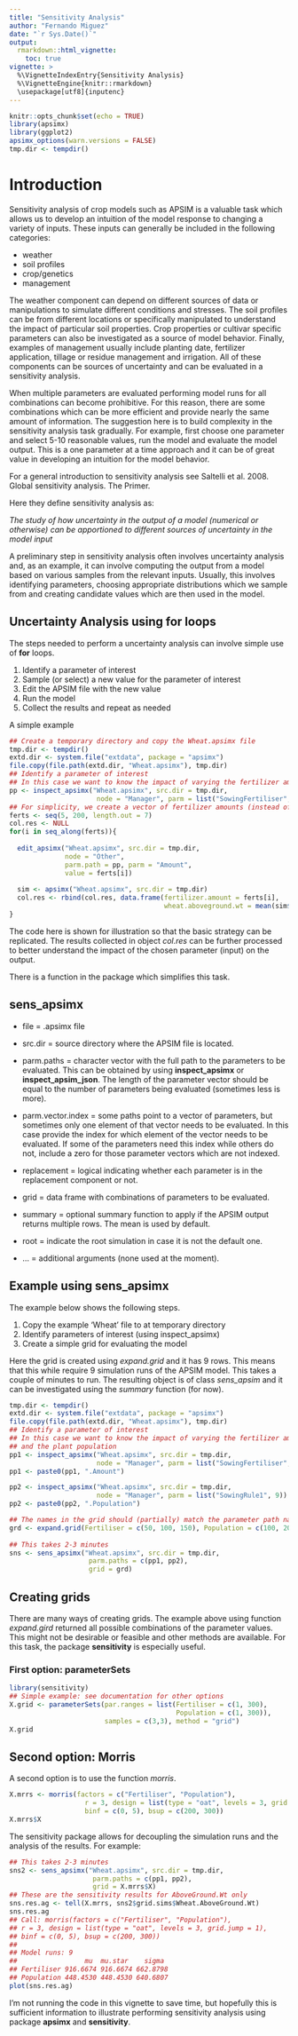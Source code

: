 ```yaml
---
title: "Sensitivity Analysis"
author: "Fernando Miguez"
date: "`r Sys.Date()`"
output: 
  rmarkdown::html_vignette:
    toc: true
vignette: >
  %\VignetteIndexEntry{Sensitivity Analysis}
  %\VignetteEngine{knitr::rmarkdown}
  \usepackage[utf8]{inputenc}
---
```


```r
knitr::opts_chunk$set(echo = TRUE)
library(apsimx)
library(ggplot2)
apsimx_options(warn.versions = FALSE)
tmp.dir <- tempdir()
```

# Introduction

Sensitivity analysis of crop models such as APSIM is a valuable task which
allows us to develop an intuition of the model response to changing a variety
of inputs. These inputs can generally be included in the following categories:

* weather 
* soil profiles
* crop/genetics 
* management

The weather component can depend on different sources of data or manipulations
to simulate different conditions and stresses. The soil profiles can be from different
locations or specifically manipulated to understand the impact of particular soil properties.
Crop properties or cultivar specific parameters can also be investigated as a source of 
model behavior. Finally, examples of management usually include planting date, fertilizer application, tillage or residue management and irrigation. All of these components can be sources of uncertainty and can be evaluated in a sensitivity analysis.

When multiple parameters are evaluated performing model runs for all combinations can become prohibitive. For this reason, there are some combinations which can be more efficient and provide nearly the same amount of information. The suggestion here is to build complexity in the sensitivity analysis task gradually. For example, first choose one parameter and select 5-10 reasonable values, run the model and evaluate the model output. This is a one parameter at a time approach and it can be of great value in developing an intuition for the model behavior.

For a general introduction to sensitivity analysis see Saltelli et al. 2008. Global sensitivity analysis. The Primer.

Here they define sensitivity analysis as:

*The study of how uncertainty in the output of a model (numerical or otherwise) can be apportioned to different sources of uncertainty in the model input*

A preliminary step in sensitivity analysis often involves uncertainty analysis and, as an example, it can involve computing the output from a model based on various samples from the relevant inputs. Usually, this involves identifying parameters, choosing appropriate distributions which we sample from and creating candidate values which are then used in the model.

## Uncertainty Analysis using for loops

The steps needed to perform a uncertainty analysis can involve simple use of **for** loops.

1. Identify a parameter of interest
2. Sample (or select) a new value for the parameter of interest
3. Edit the APSIM file with the new value
4. Run the model
5. Collect the results and repeat as needed

A simple example

```r
## Create a temporary directory and copy the Wheat.apsimx file
tmp.dir <- tempdir()
extd.dir <- system.file("extdata", package = "apsimx")
file.copy(file.path(extd.dir, "Wheat.apsimx"), tmp.dir)
## Identify a parameter of interest
## In this case we want to know the impact of varying the fertilizer amount
pp <- inspect_apsimx("Wheat.apsimx", src.dir = tmp.dir, 
                      node = "Manager", parm = list("SowingFertiliser", 1))
## For simplicity, we create a vector of fertilizer amounts (instead of sampling)
ferts <- seq(5, 200, length.out = 7)
col.res <- NULL
for(i in seq_along(ferts)){
  
  edit_apsimx("Wheat.apsimx", src.dir = tmp.dir,
              node = "Other",
              parm.path = pp, parm = "Amount",
              value = ferts[i])
  
  sim <- apsimx("Wheat.apsimx", src.dir = tmp.dir)
  col.res <- rbind(col.res, data.frame(fertilizer.amount = ferts[i], 
                                       wheat.aboveground.wt = mean(sim$Wheat.AboveGround.Wt, na.rm = TRUE)))
}
```

The code here is shown for illustration so that the basic strategy can be replicated. The results collected in object *col.res* can be further processed to better understand the impact of the chosen parameter (input) on the output.

There is a function in the package which simplifies this task.

## sens_apsimx

* file = .apsimx file
* src.dir = source directory where the APSIM file is located.
* parm.paths = character vector with the full path to the parameters to be evaluated. This can be obtained by using **inspect_apsimx** or **inspect_apsim_json**. The length of the parameter vector should be equal to the number of parameters being evaluated (sometimes less is more). 

* parm.vector.index = some paths point to a vector of parameters, but sometimes only one element of that vector needs to be evaluated. In this case provide the index for which element of the vector needs to be evaluated. If some of the parameters need this index while others do not, include a zero for those parameter vectors which are not indexed. 

* replacement = logical indicating whether each parameter is in the replacement component or not.

* grid = data frame with combinations of parameters to be evaluated.

* summary = optional summary function to apply if the APSIM output returns multiple rows. The mean is used by default.

* root = indicate the root simulation in case it is not the default one.

* ... = additional arguments (none used at the moment).

## Example using sens_apsimx

The example below shows the following steps.

1. Copy the example 'Wheat' file to at temporary directory
2. Identify parameters of interest (using inspect_apsimx)
3. Create a simple grid for evaluating the model

Here the grid is created using *expand.grid* and it has 9 rows. This means that 
this while require 9 simulation runs of the APSIM model. This takes a couple of minutes
to run. The resulting object is of class *sens_apsim* and it can be investigated 
using the *summary* function (for now).

```r
tmp.dir <- tempdir()
extd.dir <- system.file("extdata", package = "apsimx")
file.copy(file.path(extd.dir, "Wheat.apsimx"), tmp.dir)
## Identify a parameter of interest
## In this case we want to know the impact of varying the fertilizer amount
## and the plant population
pp1 <- inspect_apsimx("Wheat.apsimx", src.dir = tmp.dir, 
                      node = "Manager", parm = list("SowingFertiliser", 1))
pp1 <- paste0(pp1, ".Amount")

pp2 <- inspect_apsimx("Wheat.apsimx", src.dir = tmp.dir, 
                      node = "Manager", parm = list("SowingRule1", 9))
pp2 <- paste0(pp2, ".Population")

## The names in the grid should (partially) match the parameter path names
grd <- expand.grid(Fertiliser = c(50, 100, 150), Population = c(100, 200, 300))
 
## This takes 2-3 minutes
sns <- sens_apsimx("Wheat.apsimx", src.dir = tmp.dir,
                    parm.paths = c(pp1, pp2),
                    grid = grd)
```

## Creating grids

There are many ways of creating grids. The example above using function *expand.gird*
returned all possible combinations of the parameter values. This might not be desirable 
or feasible and other methods are available. For this task, the package **sensitivity** is 
especially useful.

### First option: parameterSets

```r
library(sensitivity)
## Simple example: see documentation for other options
X.grid <- parameterSets(par.ranges = list(Fertiliser = c(1, 300), 
                                          Population = c(1, 300)),
                        samples = c(3,3), method = "grid")
X.grid
```


## Second option: Morris

A second option is to use the function *morris*.

```r
X.mrrs <- morris(factors = c("Fertiliser", "Population"),
                   r = 3, design = list(type = "oat", levels = 3, grid.jump = 1),
                   binf = c(0, 5), bsup = c(200, 300))
X.mrrs$X
```

The sensitivity package allows for decoupling the simulation runs and the analysis of the results.
For example:

```r
## This takes 2-3 minutes
sns2 <- sens_apsimx("Wheat.apsimx", src.dir = tmp.dir,
                     parm.paths = c(pp1, pp2),
                     grid = X.mrrs$X)
## These are the sensitivity results for AboveGround.Wt only
sns.res.ag <- tell(X.mrrs, sns2$grid.sims$Wheat.AboveGround.Wt)
sns.res.ag
## Call: morris(factors = c("Fertiliser", "Population"), 
## r = 3, design = list(type = "oat", levels = 3, grid.jump = 1), 
## binf = c(0, 5), bsup = c(200, 300))
## 
## Model runs: 9 
##                 mu  mu.star    sigma
## Fertiliser 916.6674 916.6674 662.8798
## Population 448.4530 448.4530 640.6807
plot(sns.res.ag)
```

I'm not running the code in this vignette to save time, but hopefully this is sufficient
information to illustrate performing sensitivity analysis using package **apsimx** and **sensitivity**.